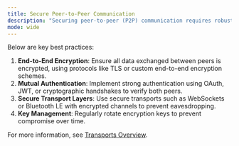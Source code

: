 ```yaml
---
title: Secure Peer-to-Peer Communication
description: "Securing peer-to-peer (P2P) communication requires robust encryption, authentication, and trust mechanisms."
mode: wide
---
```

Below are key best practices:

1. **End-to-End Encryption**: Ensure all data exchanged between peers is encrypted, using protocols like TLS or custom end-to-end encryption schemes.
2. **Mutual Authentication**: Implement strong authentication using OAuth, JWT, or cryptographic handshakes to verify both peers.
3. **Secure Transport Layers**: Use secure transports such as WebSockets or Bluetooth LE with encrypted channels to prevent eavesdropping.
4. **Key Management**: Regularly rotate encryption keys to prevent compromise over time.

For more information, see <a href="/sync/concepts/transports-overview" target="_blank">Transports Overview</a>.
